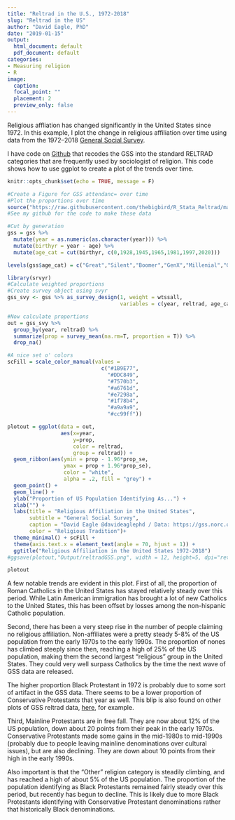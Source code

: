 ```yaml
---
title: "Reltrad in the U.S., 1972-2018"
slug: "Reltrad in the US"
author: "David Eagle, PhD"
date: "2019-01-15"
output:
  html_document: default
  pdf_document: default
categories:
- Measuring religion
- R
image:
  caption: 
  focal_point: ""
  placement: 2
  preview_only: false
---
```


Religious affliation has changed significantly in the United States since 1972. In this example, I plot the change in religious affiliation over time using data from the 1972--2018 [General Social Survey](https://gss.norc.org/get-the-data).

I have code on [Github](https://github.com/thebigbird/reltrad) that recodes the GSS into the standard RELTRAD categories that are frequently used by sociologist of religion. This code shows how to use ggplot to create a plot of the trends over time.

```r
knitr::opts_chunk$set(echo = TRUE, message = F)
```

```r
#Create a Figure for GSS attendanc= over time
#Plot the proportions over time
source("https://raw.githubusercontent.com/thebigbird/R_Stata_Reltrad/master/ReltradGSS.R")
#See my github for the code to make these data

#Cut by generation
gss = gss %>% 
  mutate(year = as.numeric(as.character(year))) %>%
  mutate(birthyr = year - age) %>%
  mutate(age_cat = cut(birthyr, c(0,1928,1945,1965,1981,1997,2020)))

levels(gss$age_cat) = c("Great","Silent","Boomer","GenX","Millenial","GenZ")

library(srvyr)
#Calculate weighted proportions
#Create survey object using svyr
gss_svy <- gss %>% as_survey_design(1, weight = wtssall,
                                    variables = c(year, reltrad, age_cat))

#Now calculate proportions
out = gss_svy %>% 
  group_by(year, reltrad) %>%
  summarize(prop = survey_mean(na.rm=T, proportion = T)) %>%
  drop_na()

#A nice set o' colors
scFill = scale_color_manual(values = 
                              c("#1B9E77", 
                                "#DDC849",
                                "#7570b3", 
                                "#a6761d",
                                "#e7298a",
                                "#1f78b4",
                                "#a9a9a9",
                                "#cc99ff"))

plotout = ggplot(data = out, 
                 aes(x=year, 
                     y=prop,
                     color = reltrad,
                     group = reltrad)) +
  geom_ribbon(aes(ymin = prop - 1.96*prop_se,
                  ymax = prop + 1.96*prop_se),
                  color = "white",
                  alpha = .2, fill = "grey") +
  geom_point() +
  geom_line() +
  ylab("Proportion of US Population Identifying As...") +
  xlab("") +
  labs(title = "Religious Affiliation in the United States",
       subtitle = "General Social Survey",
       caption = "David Eagle @davideaglephd / Data: https://gss.norc.org/",
       color = "Religious Tradition")+
  theme_minimal() + scFill +
  theme(axis.text.x = element_text(angle = 70, hjust = 1)) +
  ggtitle("Religious Affiliation in the United States 1972-2018")
#ggsave(plotout,"Output/reltradGSS.png", width = 12, height=5, dpi="retina")

plotout

```

A few notable trends are evident in this plot. First of all, the proportion of Roman Catholics in the United States has stayed relatively steady over this period. While Latin American immigration has brought a lot of new Catholics to the United States, this has been offset by losses among the non-hispanic Catholic population.

Second, there has been a very steep rise in the number of people claiming no religious affiliation. Non-affiliates were a pretty steady 5-8% of the US population from the early 1970s to the early 1990s. The proportion of nones has climbed steeply since then, reaching a high of 25% of the US population, making them the second largest "religious" group in the United States. They could very well surpass Catholics by the time the next wave of GSS data are released.

The higher proportion Black Protestant in 1972 is probably due to some sort of artifact in the GSS data. There seems to be a lower proportion of Conservative Protestants that year as well. This blip is also found on other plots of GSS reltrad data, [here](https://thesocietypages.org/ccf/2014/07/09/religious-change/fig-2-religious-change/), for example.

Third, Mainline Protestants are in free fall. They are now about 12% of the US population, down about 20 points from their peak in the early 1970s. Conservative Protestants made some gains in the mid-1980s to mid-1990s (probably due to people leaving mainline denominations over cultural issues), but are also declining. They are down about 10 points from their high in the early 1990s.

Also important is that the "Other" religion category is steadily climbing, and has reached a high of about 5% of the US population. The proportion of the population identifying as Black Protestants remained fairly steady over this period, but recently has begun to decline. This is likely due to more Black Protestants identifying with Conservative Protestant denominations rather that historically Black denominations.
